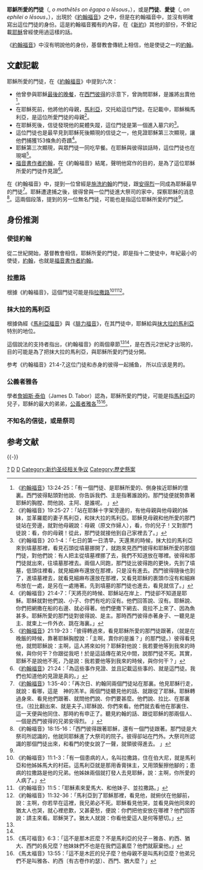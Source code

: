 '''耶穌所愛的門徒'''（{{lang-el|ο μαθητης ον ηγαπα ο Ιησους}}, ''o mathētēs on ēgapa o Iēsous''，{{lang-en|disciple whom Jesus loved}}），或是'''門徒'''、'''愛徒'''（{{lang-el|ον εφιλει ο Ιησους}}, ''on ephilei o Iēsous''，{{lang-en|Beloved Disciple}}），出現於《[[約翰福音|約翰福音]]》之中，但是在約翰福音中，並沒有明確寫出這位門徒的身份。這是約翰福音獨有的內容，在《[[新約|新約]]》其他的部份，不曾記載[[耶穌|耶穌]]曾經使用過這樣的話。

《[[約翰福音|約翰福音]]》中沒有明說他的身份，基督教會傳統上相信，他是使徒之一的[[約翰_(使徒)|約翰]]。

==文獻記載==
耶穌所愛的門徒，在《[[約翰福音|約翰福音]]》中提到六次：
*他曾參與耶穌[[最後的晚餐|最後的晚餐]]，在[[彼得_(使徒)|西門彼得]]的示意下，曾詢問耶穌，是誰將出賣他<ref>《[[約翰福音|約翰福音]]》13:24-25：「有一個門徒、是耶穌所愛的、側身挨近耶穌的懷裏。西門彼得點頭對他說、你告訴我們、主是指著誰說的。那門徒便就勢靠著耶穌的胸膛、問他說、主阿、是誰呢。 」</ref>。
*在耶穌死前，他將他的母親，[[馬利亞_(耶穌的母親)|馬利亞]]，交托給這位門徒。在記載中，耶穌稱馬利亞，是這位所愛門徒的母親<ref name="約19:26-27">《約翰福音》19:25-27：「站在耶穌十字架旁邊的，有他母親與他母親的姊妹，並革羅罷的妻子馬利亞，和抹大拉的馬利亞。耶穌見母親和他所愛的那門徒站在旁邊，就對他母親說：母親（原文作婦人），看，你的兒子！又對那門徒說：看，你的母親！從此，那門徒就接他到自己家裡去了。」</ref>。
*在耶穌死後，信徒發現他的屍體失蹤，這位門徒是第一個進入墓穴的<ref name="約20:1-8">《約翰福音》20:1-4：「七日的第一日清早，天還黑的時候，抹大拉的馬利亞來到墳墓那裡，看見石頭從墳墓挪開了，就跑來見西門彼得和耶穌所愛的那個門徒，對他們說：有人把主從墳墓裡挪了去，我們不知道放在哪裡。彼得和那門徒就出來，往墳墓那裡去。兩個人同跑，那門徒比彼得跑的更快，先到了墳墓，低頭往裡看，就見細麻布還放在那裡，只是沒有進去。西門彼得隨後也到了，進墳墓裡去，就看見細麻布還放在那裡，又看見耶穌的裹頭巾沒有和細麻布放在一處，是另在一處捲著。先到墳墓的那門徒也進去，看見就信了。」</ref>。
*這位門徒也是最早見到耶穌死後顯現的信徒之一，他見證耶穌第三次顯現，讓他們捕獲153條魚的奇蹟<ref>《約翰福音》21:4-7：「天將亮的時候、耶穌站在岸上．門徒卻不知道是耶穌。耶穌就對他們說、小子、你們有吃的沒有。他們回答說、沒有。耶穌說、你們把網撒在船的右邊、就必得著。他們便撒下網去、竟拉不上來了、因為魚甚多。耶穌所愛的那門徒對彼得說、是主。那時西門彼得赤著身子、一聽見是主、就束上一件外衣、跳在海裏。」</ref>。
*耶穌第三次顯現，與眾門徒一同吃早餐。在耶穌與彼得談話時，這位門徒也在現場<ref>《[[約翰福音|約翰福音]]》21:19-23：「彼得轉過來，看見耶穌所愛的那門徒跟著，（就是在晚飯的時候，靠著耶穌胸膛說：「主啊，賣你的是誰？」的那門徒。）彼得看見他，就問耶穌說：主啊，這人將來如何？耶穌對他說：我若要他等到我來的時候，與你何干？你跟從我吧！於是這話傳在弟兄中間，說那門徒不死。其實，耶穌不是說他不死，乃是說：我若要他等到我來的時候，與你何干？」</ref>。
*[[福音書作者約翰|福音書作者約翰]]，在《約翰福音》結尾，聲明他寫作的目的，是為了這位耶穌所愛的門徒作見證<ref name="約21:24">《[[約翰福音|約翰福音]]》21:24：「為這些事作見證、並且記載這些事的、就是這門徒。我們也知道他的見證是真的。」</ref>。

在《約翰福音》中，提到一位曾經是[[施洗約翰|施洗約翰]]的門徒，跟[[安得烈|安得烈]]一同成為耶穌最早的門徒<ref>《[[約翰福音|約翰福音]]》1:35-40：「再次日、約翰同兩個門徒站在那裏。他見耶穌行走，就說：看哪，這是　神的羔羊。兩個門徒聽見他的話、就跟從了耶穌。耶穌轉過身來、看見他們跟著、就問他們說、你們要甚麼。他們說、拉比、在那裏住。（拉比翻出來、就是夫子。)耶穌說、你們來看。他們就去看他在那裏住、這一天便與他同住、那時約有申正了。聽見約翰的話、跟從耶穌的那兩個人、一個是西門彼得的兄弟安得烈。 」</ref>。耶穌遭逮捕之後，彼得曾與一位門徒進大祭司的家中，探察耶穌的消息<ref>《約翰福音》18:15-16：「西門彼得跟著耶穌，還有一個門徒跟著。那門徒是大祭司所認識的，他就同耶穌進了大祭司的院子。彼得卻站在門外。大祭司所認識的那個門徒出來，和看門的使女說了一聲，就領彼得進去。 」</ref>。這兩個段落，提到的另一位無名門徒，可能也是指這位耶穌所愛的門徒<ref name="約21:24" />。

==身份推測==
===使徒約翰===
從二世紀開始，基督教會相信，耶穌所愛的門徒，即是指十二使徒中，年紀最小的使徒，[[約翰_(使徒)|約翰]]，也就是[[約翰_(福音書作者)|福音書作者約翰]]。
===拉撒路===
根據《約翰福音》，這個門徒可能是指[[拉撒路|拉撒路]]<ref>《約翰福音》11:1-3：「有一個患病的人，名叫拉撒路，住在伯大尼，就是馬利亞和他姊姊馬大的村莊。這馬利亞就是那用香膏抹主，又用頭髮擦他腳的；患病的拉撒路是他的兄弟。他姊妹兩個就打發人去見耶穌，說：主啊，你所愛的人病了。」 </ref><ref>《約翰福音》11:5：「耶穌素來愛馬大、和他妹子、並拉撒路。」</ref><ref>《約翰福音》11:32-36：「馬利亞到了耶穌那裡，看見他，就俯伏在他腳前，說：主啊，你若早在這裡，我兄弟必不死。耶穌看見他哭，並看見與他同來的猶太人也哭，就心裡悲歎，又甚憂愁，便說：你們把他安放在哪裡？他們回答說：請主來看。耶穌哭了。猶太人就說：你看他愛這人是何等懇切。」 </ref>。

===抹大拉的馬利亞===
根據偽經《[[馬利亞福音|馬利亞福音]]》與《[[腓力福音|腓力福音]]》，在其門徒中，耶穌給與[[抹大拉的馬利亞|抹大拉的馬利亞]]特別的地位。

這個說法的支持者指出，《約翰福音》的兩個章節<ref name="約19:26-27" /><ref name="約20:1-8" />，是在西元2世紀才出現的，目的可能是為了把抹大拉的馬利亞，與耶穌所愛的門徒分開。

参考《约翰福音》21:4-7,这位门徒和赤身的彼得一起捕鱼， 所以应该是男的。

===公義者雅各===
學者[[詹姆斯·泰伯|詹姆斯·泰伯]]（James D. Tabor）認為，耶穌所愛的門徒，可能是指[[馬利亞_(耶穌的母親)|馬利亞]]的兒子，耶穌的最大的弟弟，[[公義者雅各|公義者雅各]]<ref>《馬可福音》6:3：「這不是那木匠麼？不是馬利亞的兒子－雅各、約西、猶大、西門的長兄麼？他妹妹們不也是在我們這裏麼？他們就厭棄他。」</ref><ref>《馬太福音》13:55：「這不是木匠的兒子麼？他母親不是叫馬利亞麼？他弟兄們不是叫雅各、約西〔有古卷作約瑟〕、西門、猶大麼？」</ref>。
===不知名的信徒，或是祭司===
== 参考文献 ==
{{Reflist}}

{{-}}
{{新约人物}}

{{Authority control}}

[[Category:耶稣的门徒|?]]
[[Category:新约圣经中的人|D]]
[[Category:使徒約翰|D]]
[[Category:新约圣经相关争议|Category:新约圣经相关争议]]
[[Category:歷史懸案|Category:歷史懸案]]